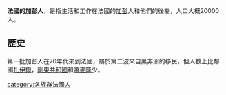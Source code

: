 {{unreferenced|time=2015-01-14T06:01:53+00:00}}
'''法國的加彭人'''，是指生活和工作在法國的[[加彭|加彭]]人和他們的後裔，人口大概20000人。

==歷史==
第一批加彭人在70年代來到法國，屬於第二波來自黑非洲的移民，但人數上比鄰國[[扎伊爾|扎伊爾]]，[[剛果共和國|剛果共和國]]和[[喀麥隆|喀麥隆]]少。

[[category:各族群法國人|category:各族群法國人]]
